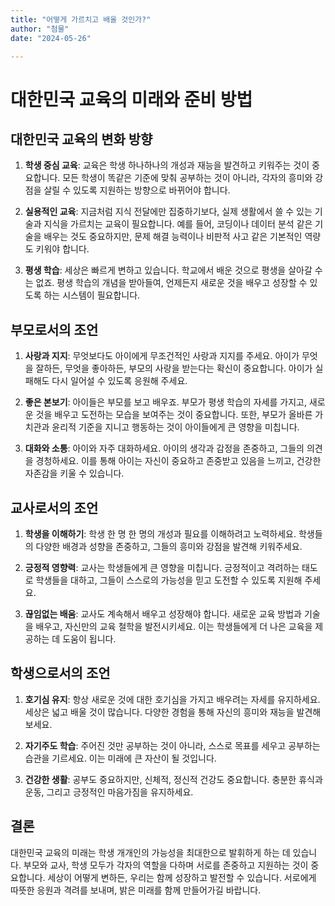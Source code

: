 ```yaml
---
title: "어떻게 가르치고 배울 것인가?"
author: "첨물"
date: "2024-05-26"

---
```


# 대한민국 교육의 미래와 준비 방법

## 대한민국 교육의 변화 방향

1.  **학생 중심 교육**: 교육은 학생 하나하나의 개성과 재능을 발견하고 키워주는 것이 중요합니다. 모든 학생이 똑같은 기준에 맞춰 공부하는 것이 아니라, 각자의 흥미와 강점을 살릴 수 있도록 지원하는 방향으로 바뀌어야 합니다.

2.  **실용적인 교육**: 지금처럼 지식 전달에만 집중하기보다, 실제 생활에서 쓸 수 있는 기술과 지식을 가르치는 교육이 필요합니다. 예를 들어, 코딩이나 데이터 분석 같은 기술을 배우는 것도 중요하지만, 문제 해결 능력이나 비판적 사고 같은 기본적인 역량도 키워야 합니다.

3.  **평생 학습**: 세상은 빠르게 변하고 있습니다. 학교에서 배운 것으로 평생을 살아갈 수는 없죠. 평생 학습의 개념을 받아들여, 언제든지 새로운 것을 배우고 성장할 수 있도록 하는 시스템이 필요합니다.

## 부모로서의 조언

1.  **사랑과 지지**: 무엇보다도 아이에게 무조건적인 사랑과 지지를 주세요. 아이가 무엇을 잘하든, 무엇을 좋아하든, 부모의 사랑을 받는다는 확신이 중요합니다. 아이가 실패해도 다시 일어설 수 있도록 응원해 주세요.

2.  **좋은 본보기**: 아이들은 부모를 보고 배우죠. 부모가 평생 학습의 자세를 가지고, 새로운 것을 배우고 도전하는 모습을 보여주는 것이 중요합니다. 또한, 부모가 올바른 가치관과 윤리적 기준을 지니고 행동하는 것이 아이들에게 큰 영향을 미칩니다.

3.  **대화와 소통**: 아이와 자주 대화하세요. 아이의 생각과 감정을 존중하고, 그들의 의견을 경청하세요. 이를 통해 아이는 자신이 중요하고 존중받고 있음을 느끼고, 건강한 자존감을 키울 수 있습니다.

## 교사로서의 조언

1.  **학생을 이해하기**: 학생 한 명 한 명의 개성과 필요를 이해하려고 노력하세요. 학생들의 다양한 배경과 성향을 존중하고, 그들의 흥미와 강점을 발견해 키워주세요.

2.  **긍정적 영향력**: 교사는 학생들에게 큰 영향을 미칩니다. 긍정적이고 격려하는 태도로 학생들을 대하고, 그들이 스스로의 가능성을 믿고 도전할 수 있도록 지원해 주세요.

3.  **끊임없는 배움**: 교사도 계속해서 배우고 성장해야 합니다. 새로운 교육 방법과 기술을 배우고, 자신만의 교육 철학을 발전시키세요. 이는 학생들에게 더 나은 교육을 제공하는 데 도움이 됩니다.

## 학생으로서의 조언

1.  **호기심 유지**: 항상 새로운 것에 대한 호기심을 가지고 배우려는 자세를 유지하세요. 세상은 넓고 배울 것이 많습니다. 다양한 경험을 통해 자신의 흥미와 재능을 발견해 보세요.

2.  **자기주도 학습**: 주어진 것만 공부하는 것이 아니라, 스스로 목표를 세우고 공부하는 습관을 기르세요. 이는 미래에 큰 자산이 될 것입니다.

3.  **건강한 생활**: 공부도 중요하지만, 신체적, 정신적 건강도 중요합니다. 충분한 휴식과 운동, 그리고 긍정적인 마음가짐을 유지하세요.

## 결론

대한민국 교육의 미래는 학생 개개인의 가능성을 최대한으로 발휘하게 하는 데 있습니다. 부모와 교사, 학생 모두가 각자의 역할을 다하며 서로를 존중하고 지원하는 것이 중요합니다. 세상이 어떻게 변하든, 우리는 함께 성장하고 발전할 수 있습니다. 서로에게 따뜻한 응원과 격려를 보내며, 밝은 미래를 함께 만들어가길 바랍니다.
